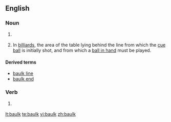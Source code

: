 ==English==
===Noun===
{{en-noun}}
# {{British}} {{alternative spelling of|[[balk]]}}
# {{UK}} In [[billiard]]s, the area of the table lying behind the line from which the [[cue ball]] is initially shot, and from which a [[ball in hand]] must be played.

====Derived terms====
*[[baulk line]]
*[[baulk end]]

===Verb===
{{en-verb}}
# {{British}} {{alternative spelling of|[[balk]]}}

[[lt:baulk]]
[[te:baulk]]
[[vi:baulk]]
[[zh:baulk]]